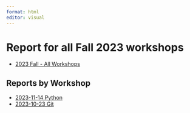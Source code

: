 ```yaml
---
format: html
editor: visual
---
```

  
# Report for all Fall 2023 workshops
  
-   [2023 Fall - All Workshops](2023-fall-all.html)

## Reports by Workshop

-   [2023-11-14 Python](2023-11-14-fall-python.html)
-   [2023-10-23 Git](2023-10-23-fall-git.html)
